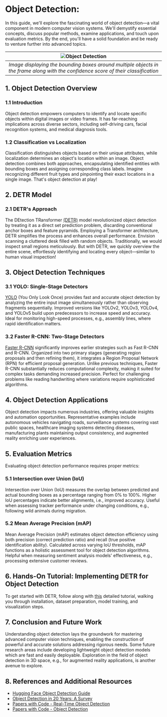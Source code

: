 # Object Detection:

In this guide, we'll explore the fascinating world of object detection—a vital component in modern computer vision systems. We'll demystify essential concepts, discuss popular methods, examine applications, and touch upon evaluation metrics. By the end, you'll have a solid foundation and be ready to venture further into advanced topics.

|![Object Detection](https://huggingface.co/datasets/hf-vision/course-assets/resolve/main/Object_Detection.png)|
|:--:| 
| *Image displaying the bounding boxes around multiple objects in the frame along with the confidence score of their classification* |
## 1. Object Detection Overview

### 1.1 Introduction

Object detection empowers computers to identify and locate specific objects within digital images or video frames. It has far-reaching implications across diverse sectors, including self-driving cars, facial recognition systems, and medical diagnosis tools. 

### 1.2 Classification vs Localization

Classification distinguishes objects based on their unique attributes, while localization determines an object's location within an image. Object detection combines both approaches, encapsulating identified entities with bounding boxes and assigning corresponding class labels. Imagine recognizing different fruit types and pinpointing their exact locations in a single image. That's object detection at play!

## 2. DETR Model

### 2.1 DETR's Approach

The DEtection TRansformer [(DETR)](https://huggingface.co/docs/transformers/model_doc/detr) model revolutionized object detection by treating it as a direct set prediction problem, discarding conventional anchor boxes and feature pyramids. Employing a Transformer architecture, DETR simplifies the process and enhances overall performance. Envision scanning a cluttered desk filled with random objects. Traditionally, we would inspect small regions meticulously. But with DETR, we quickly overview the entire scene, effortlessly identifying and locating every object—similar to human visual inspection!

## 3. Object Detection Techniques

### 3.1 YOLO: Single-Stage Detectors

[YOLO](https://pjreddie.com/darknet/yolo/) (You Only Look Once) provides fast and accurate object detection by analyzing the entire input image simultaneously rather than observing fragments sequentially. Improved versions like YOLOv2, YOLOv3, YOLOv4, and YOLOv5 build upon predecessors to increase speed and accuracy. Ideal for monitoring high-speed processes, e.g., assembly lines, where rapid identification matters.

### 3.2 Faster R-CNN: Two-Stage Detectors

[Faster R-CNN](https://arxiv.org/abs/1506.01497) significantly improves earlier strategies such as Fast R-CNN and R-CNN. Organized into two primary stages (generating region proposals and then refining them), it integrates a Region Proposal Network (RPN) for efficient proposal generation. Unlike previous techniques, Faster R-CNN substantially reduces computational complexity, making it suited for complex tasks demanding increased precision. Perfect for challenging problems like reading handwriting where variations require sophisticated algorithms.

## 4. Object Detection Applications

Object detection impacts numerous industries, offering valuable insights and automation opportunities. Representative examples include autonomous vehicles navigating roads, surveillance systems covering vast public spaces, healthcare imaging systems detecting diseases, manufacturing plants maintaining output consistency, and augmented reality enriching user experiences.

## 5. Evaluation Metrics

Evaluating object detection performance requires proper metrics:

### 5.1 Intersection over Union (IoU)

Intersection over Union (IoU) measures the overlap between predicted and actual bounding boxes as a percentage ranging from 0% to 100%. Higher IoU percentages indicate better alignments, i.e., improved accuracy. Useful when assessing tracker performance under changing conditions, e.g., following wild animals during migration.

### 5.2 Mean Average Precision (mAP)

Mean Average Precision (mAP) estimates object detection efficiency using both precision (correct prediction ratio) and recall (true positive identification ability). Calculated across varying IoU thresholds, mAP functions as a holistic assessment tool for object detection algorithms. Helpful when measuring sentiment analysis models' effectiveness, e.g., processing extensive customer reviews.

## 6. Hands-On Tutorial: Implementing DETR for Object Detection

To get started with DETR, follow along with [this](https://github.com/johko/computer-vision-course/blob/main/notebooks/Unit%203%20-%20Vision%20Transformers/Fine-tuning%20Vision%20Transformers%20for%20Object%20detection.ipynb) detailed tutorial, walking you through installation, dataset preparation, model training, and visualization steps.

## 7. Conclusion and Future Work

Understanding object detection lays the groundwork for mastering advanced computer vision techniques, enabling the construction of powerful and accurate solutions addressing rigorous needs. Some future research areas include developing lightweight object detection models which are fast and easily deployable. Exploration in the field of object detection in 3D space, e.g., for augmented reality applications, is another avenue to explore. 

## 8. References and Additional Resources

- [Hugging Face Object Detection Guide](https://huggingface.co/docs/transformers/tasks/object_detection)
- [Object Detection in 20 Years: A Survey](https://arxiv.org/abs/1905.05055)
- [Papers with Code - Real-Time Object Detection](https://paperswithcode.com/task/real-time-object-detection)
- [Papers with Code - Object Detection](https://paperswithcode.com/task/object-detection)